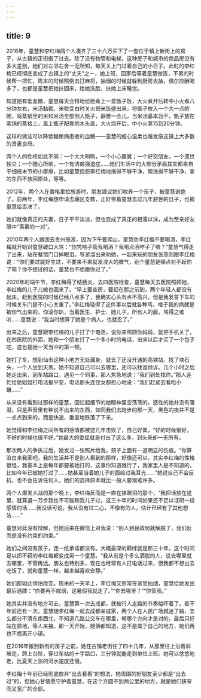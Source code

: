```yaml
---
---
---
```

title: 9
---





2016年，童慧和李红梅两个人凑齐了三十六万买下了一套位于镇上新街上的房子，从古镇的正街搬了过去。除了没有物管和电梯，这种房子和城市的商品房没有多大差别，她们对左邻右舍一无所知，每天关上门过着自己的小日子。此时的李红梅已经彻底变成了古镇上的“丈夫”之一，她上班，回家后等着童慧做饭，不累的时候帮一把忙，周末的时候照例去打麻将，抽烟的时候就躲到厨房去抽，偶尔应酬喝多了，也都是童慧把她扶回来，给她洗脸，扶她上床睡觉。

知道她有低血糖，童慧每天会特地给她煮上一盒甑子饭，大火煮开后转中小火煮八分钟左右，米汤黏稠、米粒变白时关火把米饭盛出来，将甑子放入一个大一点的碗，将蒸锅里的米和米汤全部倒入甑子，静置一会儿，当米汤基本沥干，甑子放在蒸锅的蒸格上，盖上甑子配套的木头盖，大火烧开后，中小火蒸15到20分钟。

这样的做法可以降低糖尿病患者的血糖——童慧的细心温柔也越发像这镇上大多数的贤妻良母。

两个人的性格如此不同：一个大大咧咧，一个小心翼翼；一个好交朋友，一个遗世独立；一个随心所欲，一个有洁癖强迫症……她们生活中的大部分矛盾其实都来自于细枝末节的小摩擦，比如童慧抱怨李红梅地拖得不够干净，碗洗得不够干净，拿的东西不放回原处，等等。

2012年，两个人在香格里拉旅游时，朋友建议她们收养一个孩子，被童慧谢绝了。前两年，李红梅想申请去藏区支教，正好带着童慧去过几年避世的日子，也被童慧给否决了。

她们就像真正的夫妻，日子平平淡淡，但也变成了真正的相濡以沫，成为至亲好友眼中“羡慕的一对”。

2010年两个人跟团去贵州旅游，因为下午要爬山，童慧劝李红梅不要喝酒，李红梅就开始对童慧破口大骂：“你凭啥子管我喝酒？我喝点酒咋子了嘛？”童慧气得走了出来，站在餐馆门口掉眼泪。导游溜出来劝她，一起来玩的朋友张燕则跟李红梅说：“你们要过就好生过，不要来不来就发浪大的脾气，别个童慧是哪点对不起你了嘛？你不想过的话，童慧也不想跟你过了。”

2020年的端午节，李红梅得了结肠炎，去四医院检查，童慧每天去医院照顾她，李红梅的儿子儿媳也回来了。“早上要查房，要赶在那之前到，两个年轻人都没有起床，赶到医院的时候已经八点多了，我确实心头有点不高兴，但是我发誓下车的时候关车门是不小心关重了。”李红梅晓得了这件事以后就各种骂，啥子我的病就是被你气出来的，你滚你趴，当着医生、护士、她儿子，所有人的面，骂得之难听……童慧说：“我当时想算了她是个病人，也就忍了。”

出来之后，童慧跟李红梅的儿子打了个电话，说你来照顾你妈妈，就把手机关了。在四医院的外面，她和一个朋友打了一个多小时的电话，出来以后才买了一个包子吃，这也是她一天当中的第一顿。

她打了车，想到仙市这种小地方无处藏身，就去了还没开通的高铁站，找了块石头，一个人坐到天黑。她不知道自己可以去哪里，还可以找谁倾诉。几个小时之后她走出来，到车站路口，遇见一个同事，那人焦急地说：“我们到处找你。”那人连忙给她姐姐打电话报平安，电话那头连侄女都担心地说：“我们赶紧去看哈小孃……”

从来没有看到过那样的童慧，回忆起细节的她眼神里空荡荡的。感性的她并没有落泪，只是声音里有种说不出来的东西，如同我们去跑步的那一天，黑色的夜并不是一点点到来的，而是快速、垂直地跌落了下来。

她觉得和李红梅之间所有的感情都被这几年击败了，自己好累，“好的时候很好，不好的时候也很不好。”她最大的委屈就是付出了这么多，到头来却一无所有。

那次两人的争执过后，她发过一张照片给我，颈子上面有一道明显的伤痕。“你算没白来我家吧，我的生活并不是别人看到的那样，好像还可以，其实李红梅的性格很怪，我基本上是每年都要被她打的，这事你知道就行了，我家里人是不知道的，比如今年已被她打过了……她甚至当着她儿子的面给过我耳光……”她说自己不会反抗，也不会告诉任何人，她们的选择原本就比一般人要艰难许多。

两个人爆发大战的那个晚上，李红梅反而是一直在抹眼泪的那个，“我把话放在这里，就算退一万步我也不可能和我儿子过，这三十年的时间如果还不足以证明一段感情的话……我没话可说，我从没有过二心，不像有的人，估计已经有了其他想法……”

童慧对此没有辩解，但她后来在微信上对我说：“别人到民政局就解脱了，我们反而是没有约束的约束。”

她们之间没有孩子，连一纸承诺都没有。大概最深的羁绊就是那三十年，这个时间足以把不羁的李红梅都变成另一个童慧。“我从前是个多么洒脱的人，说去哪里就去哪里，不管再远。朋友也特别多，现在也经常有人打电话过来，但我都不想出去吃饭了，就和童慧一样，越来越喜欢安静。”

她们都如此惧怕改变。周末的一天早上，李红梅又照常在家里抽烟，童慧给她发出最后通牒：“你要再不戒烟，这暑假我就走了。”“你去哪里？”“你管我。”

她其实并没有地方可去，童慧第一次去成都，就被行人走路的节奏给吓着了。若干年前还有一次，童慧随李红梅一起去成都亲戚家，两个人在人民广场就迷了路，怎么都分不清东南西北，不知道几路公交车在哪里，朝哪个方向才是对的，最后只好站在原地，等人来接。那一天开始，她俩都知道，这不是属于自己的地方，她们再也不想离开小镇。

在2016年搬到新街的房子之前，她在古镇老街住了四十几年，从那里往上沿着斜坡走，跨上台阶，穿过车站的十字路口，三分钟就能走到单位上班。她可以悠悠地走，比夏天上涨的河水速度还慢。

李红梅十年前已经彻底放弃“出去看看”的想法，她周围的好朋友至少都是“出去过”的，但她心甘情愿守护着童慧，在这个方圆不到两公里的地方，就是她们狭窄而又宽广的全部。
